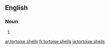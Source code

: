 {{also|tortoiseshells|tortoise-shells}}
==English==

===Noun===
{{head|en|noun plural form}}

# {{plural of|tortoise shell|lang=en}}

[[ar:tortoise shells]]
[[fr:tortoise shells]]
[[ja:tortoise shells]]